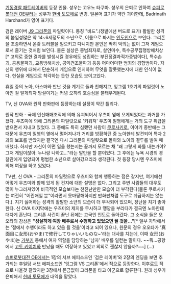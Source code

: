 [[기동경찰 패트레이버]]의 등장 인물. 성우는 고우노 타쿠마. 성우의 은퇴로 인하여 [[슈퍼로봇대전 OE]]부터는 성우가 [[한바 토모에]]로 변경. 일본어 표기가 약간 괴이한데, Badrinath Harchand가 영어 표기다. 

검은 레이버 [[J9 그리폰]]의 파일럿이다. 통칭 "바드".(정발에선 버드로 표기) 활발한 성격의 붙임성많은 약 14~6세정도의 소년으로, 이름으로 봐서는 [[인도]]인으로 보인다. 그리폰을 조종하면서 온갖 트러블을 일으키고 다니지만 본인은 딱히 악의는 없이 그저 게임으로서 즐기는 것처럼 보인다. 물론 실상은 중범죄자로, 살인미수, 특수공무집행방해치상[* 고의로 중한 결과를 발생시킬 경우에도 성립하는 부진정결과적가중범이다], 특수손괴, 공용물파괴, 교통방해치상, 공익건조물파괴 등등 어마어마한 범죄의 경합범이다. 자신의 행위에 대해서 단순하게 게임으로 인지하여 무엇을 잘못했는지에 대한 인식이 없다. 현실을 게임으로 착각하는 듯한 모습도 보이고있다.
 
휴일 중의 노아, 아스마와 만난 것을 계기로 둘과 친해지고, 잉그램 1호기의 파일럿이 노아인 걸 알게되자 망설이기는 커녕 오히려 호승심을 불태우게된다.

TV, 신 OVA와 원작 만화판에 등장하는데 설정이 약간 틀리다.

원작 만화 - 국제 인신매매조직에 의해 유괴되어서 우츠미 옆에 오게되었다는 과거를 가졌다. 우츠미에 의해 그리폰의 파일럿으로 '키워져' 우츠미 일행에게는 거의 도구 취급을 받으면서 지내고 있었다. 그 중에도 특히 심했던 사람이 [[쿠로사키]]로, 이야기 종반에는 그 때문에 우츠미 일행의 옆에서 떨어져나가 거리를 방황하던 중 노아한테 발견되어 특차 2과의 보호를 받았지만 결국엔 다시 그리폰의 파일럿으로 돌아와 노아와 결투를 벌여 패배했다. 하지만 자신이 어떤 일을 했는지는 끝까지 모르는 채 "왜 그렇게 화를 내는거야? 그저 게임이잖아. 누나랑 나하고..."라는 말만을 할 뿐이었다. 그 후에는 뉴욕 시경의 경찰관에게 입양되어 평범한 소년으로 살아갔으리라 생각된다. 첫 등장 당시엔 우츠미에 의해 여장을 하고 있었다.

TV판, 신 OVA - 그리폰의 파일럿으로 우츠미와 함께 행동하는 점은 같지만, 여기에선 어떻게 우츠미와 함께 있게 된 건지에 대한 설명은 없다. 그리고 주변 사람들의 대우도 많이 누그러져있어 비극적인 모습보다는 천진난만한 모습이 더 부각된다(물론 쿠로사키는 여전히 "어린애일 뿐"이라면서 못마땅해하지만 만화판처럼 도구로 취급하지는 않는다.). 지기 싫어하는 성격의 활발한 소년의 모습이 더 부각되어 있으며, 장난을 치기 좋아한다. 신 OVA 마지막에는 우츠미의 제지를 무시하고 땡깡을 부리다가 결국엔 노아한테 대차게 혼난다. 그리폰 사건이 끝난 뒤에는 고국인 인도로 돌아갔다. 그 소식을 들은 오오타의 감상은 '''"성실하게 여장 배우로서 수행하고 있었으면 될 것을..."'''[* 일부 자막에서는 '절에서 수행이라도 하고 있음 될 것을'이라고 되어 있으나, 원문의 경우 오오타가 '真面目に女形(おやま)で修行してりゃいいものな~'라는 대사를 치는데, 이때 女形(おやま)는 [[가부키]] 등에서 여자 역할을 담당하는 '남자' 배우를 일컫는 말이다. ~~뭐...공항에서 [[고토 키이치]]와 만났을 때도 여장하고 있었고 의외로 괜찮지 않을까?~~] (...)

[[슈퍼로봇대전 OE]]에서는 1장의 서브 에피소드인 '검은 레이버'와 2장의 엔딩을 보면 추가되는 후일담 서브 에피소드인 '잉그램 VS 그리폰'에서 적으로 등장한다. 이후로도 적으로 나올것 같았지만 3장에서 뜬금없이 그리폰을 타고 아군으로 합류한다. 원래 성우가 은퇴해서 [[한바 토모에]]가 대역을 맡았다.
